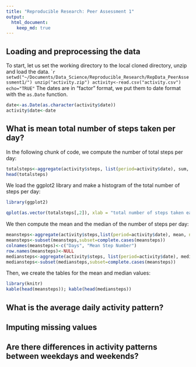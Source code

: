 ```yaml
---
title: "Reproducible Research: Peer Assessment 1"
output: 
  html_document:
    keep_md: true
---
```


## Loading and preprocessing the data
To start, let us set the working directory to the local cloned directory, unzip and load the data.
````r
setwd("~/Documents/Data_Science/Reproducible_Research/RepData_PeerAssessment1/")
unzip("activity.zip")
activity<-read.csv("activity.csv")
echo="TRUE"
```
The dates are in "factor" format, we put them to date format with the `as.Date` function.

```r
date<-as.Date(as.character(activity$date))
activity$date<-date
```
## What is mean total number of steps taken per day?
In the following chunk of code, we compute the number of total steps per day:
```r
totalsteps<-aggregate(activity$steps, list(period=activity$date), sum, na.rm=TRUE)
head(totalsteps)
```
We load the ggplot2 library and make a histogram of the total number of steps per day:
```r
library(ggplot2)
```

```r
qplot(as.vector(totalsteps[,2]), xlab = "total number of steps taken each day")
```

We then compute the mean and the median of the number of steps per day:

```r
meansteps<-aggregate(activity$steps,list(period=activity$date), mean, na.rm=TRUE)
meansteps<-subset(meansteps,subset=complete.cases(meansteps))
colnames(meansteps)<-c("Days", "Mean Step Number")
row.names(meansteps)<-NULL
mediansteps<-aggregate(activity$steps, list(period=activity$date), median, na.rm=TRUE)
mediansteps<-subset(mediansteps,subset=complete.cases(meansteps))
```
Then, we create the tables for the mean and median values:
```r
library(knitr)
kable(head(meansteps)); kable(head(mediansteps))
```


## What is the average daily activity pattern?



## Imputing missing values



## Are there differences in activity patterns between weekdays and weekends?
